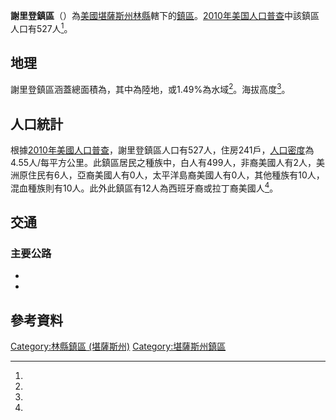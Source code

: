 {{noteTA
|G1=USState
}}
{{Infobox settlement
|official_name = 謝里登鎮區
|native_name = Sheridan Township
|settlement_type = 鎮區
|pushpin_map=USA Kansas
|coordinates_display = inline,title
|coordinates_region = US-KS
|subdivision_type = [[世界政區索引|國家]]
|subdivision_name = [[美国|美国]]
|subdivision_type1 = [[美國行政區劃|州]]
|subdivision_name1 = [[堪薩斯州|堪薩斯州]]
|subdivision_type2 = [[堪薩斯州行政區劃|縣]]
|subdivision_name2 = [[林縣_(堪薩斯州)|林縣]]
|area_total_km2 = 115.87
|area_land_km2 = 114.15
|area_water_km2 = 1.73
|area_total_sq_mi =
|area_land_sq_mi =
|area_water_sq_mi =
|area_water_percent = 1.49
|population_as_of = [[2010年美国人口普查|2010]]
|population_footnotes = <ref name="Census 2010">{{cite web| url=http://factfinder2.census.gov| title=Race, Hispanic or Latino, Age, and Housing Occupancy: 2010 Census Redistricting Data, Sheridan Township, Linn County, Kansas| publisher=U.S. Census Bureau, American FactFinder 2| accessdate=2017-03-18| archive-date=2013-09-11| archive-url=https://web.archive.org/web/20130911234518/http://factfinder2.census.gov/| dead-url=no}}</ref>
|population_total = 527
|population_density_km2 = auto
|elevation_footnotes = <ref name="gnis"/>
|elevation_m = 261
|elevation_ft = 
|latd = 38
|latm = 04
|lats = 57
|latNS = N
|longd = 94
|longm = 40
|longs = 49
|longEW = W
|postal_code_type =
|postal_code = 
|blank_name = [[聯邦資料處理標準|FIPS代碼]]
|blank_info = 20-64700
|blank1_name = [[地名信息系统|GNIS編號]] 
|blank1_info = 478171<ref name="gnis">{{cite web |url= {{Gnis3|478171}} |title= Sheridan Township, Linn County, Kansas|work= [[Geographic_Names_Information_System|Geographic Names Information System]]|publisher= [[United_States_Geological_Survey|United States Geological Survey]] |accessdate= 2017-03-18 }}</ref>
|website = 
|footnotes = 
}}

'''謝里登鎮區'''（{{lang-en|'''Sheridan Township'''}}）為[[美國|美國]][[堪薩斯州|堪薩斯州]][[林縣_(堪薩斯州)|林縣]]轄下的[[行政鎮區|鎮區]]。[[2010年美国人口普查|2010年美国人口普查]]中該鎮區人口有527人<ref name="Census 2010"/>。

==地理==
謝里登鎮區涵蓋總面積為{{convert|115.87|km2|sqmi}}，其中{{convert|114.15|km2|sqmi}}為陸地，{{convert|1.73|km2|sqmi}}或1.49%為水域<ref name="Census 2010"/>。海拔高度{{convert|261|m|ft}}<ref name="gnis"/>。

==人口統計==
根據[[2010年美國人口普查|2010年美國人口普查]]，謝里登鎮區人口有527人，住房241戶，[[人口密度|人口密度]]為4.55人/每平方公里。此鎮區居民之種族中，白人有499人，非裔美國人有2人，美洲原住民有6人，亞裔美國人有0人，太平洋島裔美國人有0人，其他種族有10人，混血種族則有10人。此外此鎮區有12人為西班牙裔或拉丁裔美國人<ref name="Census 2010"/>。

==交通==
===主要公路===
*{{Jct|country=USA|US|69}}
*{{Jct|state=KS|KS|239}}

==參考資料==
{{reflist}}

{{林縣 (堪薩斯州)}}

{{DEFAULTSORT: Sheridan}}
[[Category:林縣鎮區_(堪薩斯州)|Category:林縣鎮區 (堪薩斯州)]]
[[Category:堪薩斯州鎮區|Category:堪薩斯州鎮區]]